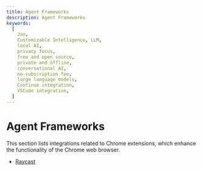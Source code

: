 ```yaml
---
title: Agent Frameworks
description: Agent Frameworks
keywords:
  [
    Jan,
    Customizable Intelligence, LLM,
    local AI,
    privacy focus,
    free and open source,
    private and offline,
    conversational AI,
    no-subscription fee,
    large language models,
    Continue integration,
    VSCode integration,
  ]
---
```



# Agent Frameworks
This section lists integrations related to Chrome extensions, which enhance the functionality of the Chrome web browser.
- [Raycast](/integrations/raycast)